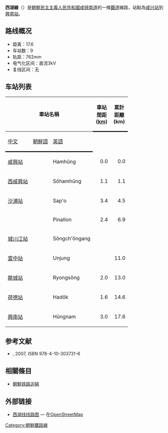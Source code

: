 '''西湖線'''（{{kor|名=北|諺=서호선|漢=西湖線|羅=Sŏho sŏn|f=y}}）是[[朝鮮民主主義人民共和國|朝鮮民主主義人民共和國]][[咸镜南道|咸镜南道]]的一條[[鐵道|鐵道]]線路，站點為[[咸兴站|咸兴站]]到[[興南站_(咸鏡南道)|興南站]]。

==路线概况==
*距离：17.6
*车站数：9
*轨距：762mm
*电气化区间：直流3kV
*复线区间：无


==车站列表==
{| class="wikitable"
|-
!colspan=3|車站名稱
!style="width: 2.5em; border-bottom:solid 3px;" rowspan=2|車站間距 ([[km|km]])
!style="width: 2.5em; border-bottom:solid 3px;" rowspan=2|累計距離 (km)
!style="border-bottom:solid 3px;" rowspan=2|連接路線
!style="border-bottom:solid 3px;" rowspan=2|所在地
|-
!style="border-bottom:solid 3px;"|[[中文|中文]]
!style="border-bottom:solid 3px;"|[[朝鮮語|朝鮮語]]
!style="border-bottom:solid 3px;"|[[英語|英語]]
|-
|[[咸興站|咸興站]]
|{{Lang|ko|함흥역}}
|Hamhŭng
|style="text-align: right;"|0.0
|style="text-align: right;"|0.0
|[[平羅線|平羅線]]・[[新興線|新興線]]
|rowspan="2" style="text-align: center;"|[[咸興市|咸興市]]
|-
|[[西咸興站|西咸興站]]
|{{Lang|ko|서함흥역}}
|Sŏhamhŭng
|style="text-align: right;"|1.1
|style="text-align: right;"|1.1
| 
|-
|[[沙浦站_(咸鏡南道)|沙浦站]]
|{{Lang|ko|사포역}}
|Sap'o
|style="text-align: right;"|3.4
|style="text-align: right;"|4.5
| 
|rowspan="7" style="text-align: center;"|咸興市<br />[[興南区域|興南区域]]
|-
|{{illm|維尼綸站|ko|비날론역|ja|ビナロン駅}}
|{{Lang|ko|비날론역}}
|Pinallon
|style="text-align: right;"|2.4
|style="text-align: right;"|6.9
|[[維尼綸線|維尼綸線]]
|-
|[[城川江站|城川江站]]
|{{Lang|ko|성천강역}}
|Sŏngch'ŏngang
|style="text-align: right;"| 
|style="text-align: right;"| 
|維尼綸線
|-
|[[雲中站|雲中站]]
|{{Lang|ko|운중역}}
|Unjung
|style="text-align: right;"| 
|style="text-align: right;"|11.0
|維尼綸線
|-
|[[龍城站_(咸鏡南道)|龍城站]]
|{{Lang|ko|룡성역}}
|Ryongsŏng
|style="text-align: right;"|2.0
|style="text-align: right;"|13.0
|維尼綸線
|-
|[[荷德站|荷德站]]
|{{Lang|ko|하덕역}}
|Hadŏk
|style="text-align: right;"|1.6
|style="text-align: right;"|14.6
| 
|-
|[[興南站_(咸鏡南道)|興南站]]
|{{Lang|ko|흥남역}}
|Hŭngnam
|style="text-align: right;"|3.0
|style="text-align: right;"|17.6
|[[平羅線|平羅線]]・[[維尼綸線|維尼綸線]]
|}

==参考文献==
*{{lang|ja|国分隼人, 《将軍様の鉄道 北朝鮮鉄道事情》, 新潮社}}, 2007, ISBN 978-4-10-303731-6

==相關條目==
* [[朝鮮铁路运输|朝鮮铁路运输]]

== 外部链接 ==
*[https://www.openstreetmap.org/relation/6895077 西湖线线路图] {{Wayback|url=https://www.openstreetmap.org/relation/6895077 |date=20190916132810 }} — 在[[OpenStreetMap|OpenStreetMap]]

{{朝鮮鐵路線}}
{{西湖線}}

[[Category:朝鮮鐵路線|Category:朝鮮鐵路線]]